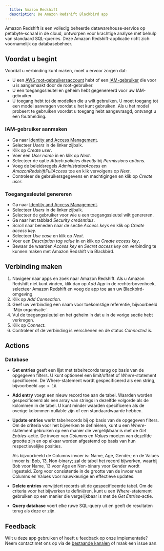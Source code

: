 ```yaml
---
  title: Amazon Redshift
  description: De Amazon Redshift Blackbird app
---
```


<LinkCard title="View on Github" target="_blank" href="https://github.com/bb-io/AmazonRedshift" icon="github" />
 
  
Amazon Redshift is een volledig beheerde datawarehouse-service op petabyte-schaal in de cloud, ontworpen voor krachtige analyse met behulp van standaard SQL-queries. Deze Amazon Redshift-applicatie richt zich voornamelijk op databasebeheer.  

## Voordat u begint

Voordat u verbinding kunt maken, moet u ervoor zorgen dat:

- U een [AWS root-gebruikersaccount](https://docs.aws.amazon.com/IAM/latest/UserGuide/id_root-user.html) hebt of een [IAM-gebruiker](https://docs.aws.amazon.com/IAM/latest/UserGuide/introduction_identity-management.html) die voor u is aangemaakt door de root-gebruiker.
- U een toegangssleutel en geheim hebt gegenereerd voor uw IAM-gebruiker.
- U toegang hebt tot de modellen die u wilt gebruiken. U moet toegang tot een model aanvragen voordat u het kunt gebruiken. Als u het model probeert te gebruiken voordat u toegang hebt aangevraagd, ontvangt u een foutmelding.

### IAM-gebruiker aanmaken

- Ga naar [Identity and Access Management](https://console.aws.amazon.com/iamv2/home).
- Selecteer _Users_ in de linker zijbalk.
- Klik op _Create user_.
- Voer een _User name_ in en klik op _Next_.
- Selecteer de optie _Attach policies directly_ bij _Permissions options_.
- Voeg de beleidsregels _AdministratorAccess_ en _AmazonRedshiftFullAccess_ toe en klik vervolgens op _Next_.
- Controleer de gebruikersgegevens en machtigingen en klik op _Create user_.

### Toegangssleutel genereren

- Ga naar [Identity and Access Management](https://console.aws.amazon.com/iamv2/home).
- Selecteer _Users_ in de linker zijbalk.
- Selecteer de gebruiker voor wie u een toegangssleutel wilt genereren.
- Ga naar het tabblad _Security credentials_.
- Scroll naar beneden naar de sectie _Access keys_ en klik op _Create access key_.
- Selecteer _Use case_ en klik op _Next_.
- Voer een _Description tag value_ in en klik op _Create access key_.
- Bewaar de waarden _Access key_ en _Secret access key_ om verbinding te kunnen maken met Amazon Redshift via Blackbird.

## Verbinding maken

1. Navigeer naar apps en zoek naar Amazon Redshift. Als u Amazon Redshift niet kunt vinden, klik dan op _Add App_ in de rechterbovenhoek, selecteer Amazon Redshift en voeg de app toe aan uw Blackbird-omgeving.
2. Klik op _Add Connection_.
3. Geef uw verbinding een naam voor toekomstige referentie, bijvoorbeeld 'Mijn organisatie'.
4. Vul de toegangssleutel en het geheim in dat u in de vorige sectie hebt verkregen.
5. Klik op _Connect_.
6. Controleer of de verbinding is verschenen en de status _Connected_ is.
  
## Actions  
 
### Database

- **Get entries** geeft een lijst met tabelrecords terug op basis van de opgegeven filters. U kunt optioneel een limit/offset of _Where_-statement specificeren. De Where-statement wordt gespecificeerd als een string, bijvoorbeeld `age > 18`.
- **Add entry** voegt een nieuw record toe aan de tabel. Waarden worden gespecificeerd als een array van strings in dezelfde volgorde als de kolommen in de tabel. U kunt minder waarden specificeren als de overige kolommen nullable zijn of een standaardwaarde hebben.
- **Update entries** werkt tabelrecords bij op basis van de opgegeven filters. Om de criteria voor het bijwerken te definiëren, kunt u een _Where_-statement gebruiken op een manier die vergelijkbaar is met de _Get Entries_-actie. De invoer van _Columns_ en _Values_ moeten van dezelfde grootte zijn en op elkaar worden afgestemd op basis van hun respectievelijke posities.

	Als bijvoorbeeld de Columns invoer is: Name, Age, Gender; en de Values invoer is: Bob, 13, Non-binary; zal de tabel het record bijwerken, waarbij Bob voor Name, 13 voor Age en Non-binary voor Gender wordt ingesteld. Zorg voor consistentie in de grootte van de invoer van Columns en Values voor nauwkeurige en effectieve updates.
- **Delete entries** verwijdert records uit de gespecificeerde tabel. Om de criteria voor het bijwerken te definiëren, kunt u een _Where_-statement gebruiken op een manier die vergelijkbaar is met de _Get Entries_-actie.
- **Query database** voert elke ruwe SQL-query uit en geeft de resultaten terug als deze er zijn.
  
## Feedback  
  
Wilt u deze app gebruiken of heeft u feedback op onze implementatie? Neem contact met ons op via de [bestaande kanalen](https://www.blackbird.io/) of maak een issue aan.